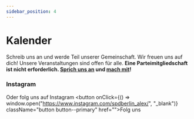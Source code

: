 ```yaml
---
sidebar_position: 4
---
```


# Kalender

Schreib uns an und werde Teil unserer Gemeinschaft. Wir freuen uns auf dich!
Unsere Veranstaltungen sind offen für alle. **Eine Parteimitgliedschaft ist nicht erforderlich. [Sprich uns an](mailto:Johannes.Rupieper@mac.com) und [mach mit](/machmit)!** 

### Instagram

Oder folg uns auf Instagram
<button
  onClick={() => window.open("https://www.instagram.com/spdberlin_alex/", "_blank")}
  className="button button--primary"
  href="">Folg uns
</button>


